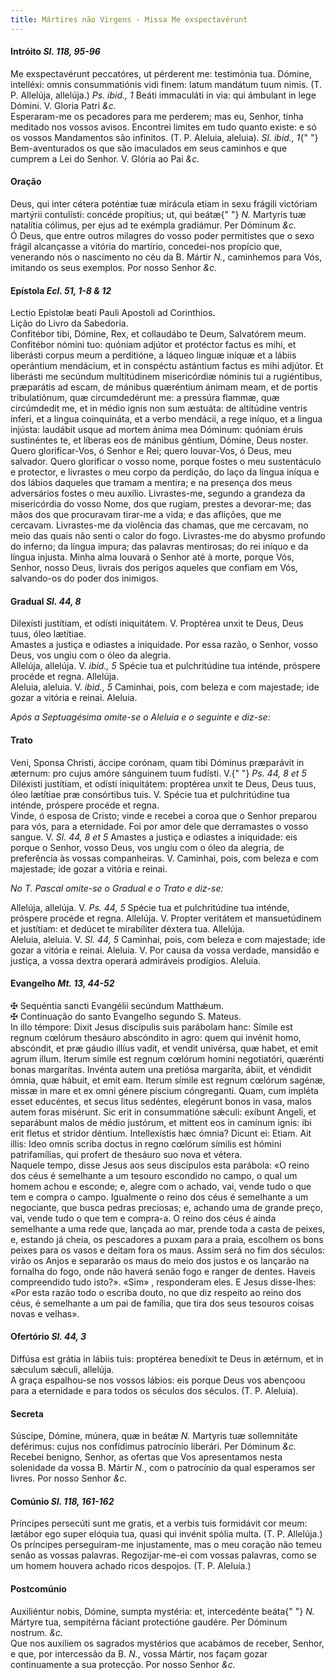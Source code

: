 ```yaml
---
title: Mártires não Virgens - Missa Me exspectavérunt
---
```


<h4 class="text-center">
  Intróito <em>Sl. 118, 95-96</em>
</h4>
<div class="container-fluid">
  <div class="row">
    <div class="col-6 dropcaps text-justify">
      Me exspectavérunt peccatóres, ut pérderent me: testimónia tua. Dómine,
      intelléxi: omnis consummatiónis vidi finem: latum mandátum tuum nimis. (T.
      P. Allelúja, allelúja.) <em>Ps. ibid., 1</em> Beáti immaculáti in via: qui
      ámbulant in lege Dómini. V. Gloria Patri <em>&c.</em>
    </div>
    <div class="col-6 dropcaps text-justify">
      Esperaram-me os pecadores para me perderem; mas eu, Senhor, tinha meditado
      nos vossos avisos. Encontrei limites em tudo quanto existe: e só os vossos
      Mandamentos são infinitos. (T. P. Aleluia, aleluia). <em>Sl. ibid., 1</em>{" "}
      Bem-aventurados os que são imaculados em seus caminhos e que cumprem a Lei
      do Senhor. V. Glória ao Pai <em>&c.</em>
    </div>
  </div>
</div>

<h4 class="text-center">Oração</h4>
<div class="container-fluid">
  <div class="row">
    <div class="col-6 dropcaps text-justify">
      Deus, qui inter cétera poténtiæ tuæ mirácula etiam in sexu frágili
      victóriam martýrii contulísti: concéde propítius; ut, qui beátæ{" "}
      <em>N. </em>Martyris tuæ natalítia cólimus, per ejus ad te exémpla
      gradiámur. Per Dóminum <em>&c.</em>
    </div>
    <div class="col-6 dropcaps text-justify">
      Ó Deus, que entre outros milagres do vosso poder permitistes que o sexo
      frágil alcançasse a vitória do martírio, concedei-nos propício que,
      venerando nós o nascimento no céu da B. Mártir <em>N.</em>, caminhemos
      para Vós, imitando os seus exemplos. Por nosso Senhor <em>&c.</em>
    </div>
  </div>
</div>

<h4 class="text-center">
  Epístola <em>Ecl. 51, 1-8 & 12</em>
</h4>
<div class="container-fluid">
  <div class="row">
    <div class="col-6 text-justify">
      Lectio Epístolæ beati Pauli Apostoli ad Corinthios.
    </div>
    <div class="col-6 text-justify">Lição do Livro da Sabedoria.</div>
    <div class="col-6 dropcaps text-justify">
      Confitébor tibi, Dómine, Rex, et collaudábo te Deum, Salvatórem meum.
      Confitébor nómini tuo: quóniam adjútor et protéctor factus es mihi, et
      liberásti corpus meum a perditióne, a láqueo linguæ iníquæ et a lábiis
      operántium mendácium, et in conspéctu astántium factus es mihi adjútor. Et
      liberásti me secúndum multitúdinem misericórdiæ nóminis tui a rugiéntibus,
      præparátis ad escam, de mánibus quæréntium ánimam meam, et de portis
      tribulatiónum, quæ circumdedérunt me: a pressúra flammæ, quæ circúmdedit
      me, et in médio ignis non sum æstuáta: de altitúdine ventris ínferi, et a
      lingua coinquináta, et a verbo mendácii, a rege iníquo, et a lingua
      injústa: laudábit usque ad mortem ánima mea Dóminum: quóniam éruis
      sustinéntes te, et líberas eos de mánibus géntium, Dómine, Deus noster.
    </div>
    <div class="col-6 dropcaps text-justify">
      Quero glorificar-Vos, ó Senhor e Rei; quero louvar-Vos, ó Deus, meu
      salvador. Quero glorificar o vosso nome, porque fostes o meu sustentáculo
      e protector, e livrastes o meu corpo da perdição, do laço da língua iníqua
      e dos lábios daqueles que tramam a mentira; e na presença dos meus
      adversários fostes o meu auxílio. Livrastes-me, segundo a grandeza da
      misericórdia do vosso Nome, dos que rugiam, prestes a devorar-me; das mãos
      dos que procuravam tirar-me a vida; e das aflições, que me cercavam.
      Livrastes-me da violência das chamas, que me cercavam, no meio das quais
      não senti o calor do fogo. Livrastes-me do abysmo profundo do inferno; da
      língua impura; das palavras mentirosas; do rei iníquo e da língua injusta.
      Minha alma louvará o Senhor até à morte, porque Vós, Senhor, nosso Deus,
      livrais dos perigos aqueles que confiam em Vós, salvando-os do poder dos
      inimigos.
    </div>
  </div>
</div>

<h4 class="text-center">
  Gradual <em>Sl. 44, 8</em>
</h4>
<div class="container-fluid">
  <div class="row">
    <div class="col-6 dropcaps text-justify">
      Dilexísti justítiam, et odísti iniquitátem. V. Proptérea unxit te Deus,
      Deus tuus, óleo lætítiae.
    </div>
    <div class="col-6 dropcaps text-justify">
      Amastes a justiça e odiastes a iniquidade. Por essa razão, o Senhor, vosso
      Deus, vos ungiu com o óleo da alegria.
    </div>
    <div class="col-6 text-justify">
      Allelúja, allelúja. V. <em>ibid., 5</em> Spécie tua et pulchritúdine tua
      inténde, próspere procéde et regna. Allelúja.
    </div>
    <div class="col-6 text-justify">
      Aleluia, aleluia. V. <em>ibid., 5</em> Caminhai, pois, com beleza e com
      majestade; ide gozar a vitória e reinai. Aleluia.
    </div>
  </div>
</div>

<em>Após a Septuagésima omite-se o Aleluia e o seguinte e diz-se:</em>

<h4 class="text-center">Trato</h4>

<div class="container-fluid">
  <div class="row">
    <div class="col-6 dropcaps text-justify">
      Veni, Sponsa Christi, áccipe corónam, quam tibi Dóminus præparávit in
      æternum: pro cujus amóre sánguinem tuum fudísti. V.{" "}
      <em>Ps. 44, 8 et 5</em> Diléxisti justítiam, et odísti iniquitátem:
      proptérea unxit te Deus, Deus tuus, óleo lætítiae præ consórtibus tuis. V.
      Spécie tua et pulchritúdine tua inténde, próspere procéde et regna.
    </div>
    <div class="col-6 dropcaps text-justify">
      Vinde, ó esposa de Cristo; vinde e recebei a coroa que o Senhor preparou
      para vós, para a eternidade. Foi por amor dele que derramastes o vosso
      sangue. V. <em>Sl. 44, 8 et 5</em> Amastes a justiça e odiastes a
      iniquidade: eis porque o Senhor, vosso Deus, vos ungiu com o óleo da
      alegria, de preferência às vossas companheiras. V. Caminhai, pois, com
      beleza e com majestade; ide gozar a vitória e reinai.
    </div>
  </div>
</div>

<em>No T. Pascal omite-se o Gradual e o Trato e diz-se:</em>

<div class="container-fluid">
  <div class="row">
    <div class="col-6 text-justify">
      Allelúja, allelúja. V. <em>Ps. 44, 5</em> Spécie tua et pulchritúdine tua
      inténde, próspere procéde et regna. Allelúja. V. Propter veritátem et
      mansuetúdinem et justítiam: et dedúcet te mirabíliter déxtera tua.
      Allelúja.
    </div>
    <div class="col-6 text-justify">
      Aleluia, aleluia. V. <em>Sl. 44, 5</em> Caminhai, pois, com beleza e com
      majestade; ide gozar a vitória e reinai. Aleluia. V. Por causa da vossa
      verdade, mansidão e justiça, a vossa dextra operará admiráveis prodígios.
      Aleluia.
    </div>
  </div>
</div>

<h4 class="text-center">
  Evangelho <em>Mt. 13, 44-52</em>
</h4>
<div class="container-fluid">
  <div class="row">
    <div class="col-6 text-justify">
      <span class="text-danger">&#10016;</span> Sequéntia sancti Evangélii
      secúndum Matthǽum.
    </div>
    <div class="col-6 text-justify">
      <span class="text-danger">&#10016;</span> Continuação do santo Evangelho
      segundo S. Mateus.
    </div>
    <div class="col-6 dropcaps text-justify">
      In illo témpore: Dixit Jesus discípulis suis parábolam hanc: Símile est
      regnum cœlórum thesáuro abscóndito in agro: quem qui invénit homo,
      abscóndit, et præ gáudio illíus vadit, et vendit univérsa, quæ habet, et
      emit agrum illum. Iterum símile est regnum cœlórum homini negotiatóri,
      quærénti bonas margarítas. Invénta autem una pretiósa margaríta, ábiit, et
      véndidit ómnia, quæ hábuit, et emit eam. Iterum símile est regnum cœlórum
      sagénæ, missæ in mare et ex omni génere píscium cóngreganti. Quam, cum
      impléta esset educéntes, et secus litus sedéntes, elegérunt bonos in vasa,
      malos autem foras misérunt. Sic erit in consummatióne sǽculi: exíbunt
      Angeli, et separábunt malos de médio justórum, et mittent eos in camínum
      ignis: ibi erit fletus et stridor déntium. Intellexístis hæc ómnia? Dicunt
      ei: Etiam. Ait illis: Ideo omnis scriba doctus in regno cœlórum símilis
      est hómini patrifamílias, qui profert de thesáuro suo nova et vétera.
    </div>
    <div class="col-6 dropcaps text-justify">
      Naquele tempo, disse Jesus aos seus discípulos esta parábola: «O reino dos
      céus é semelhante a um tesouro escondido no campo, o qual um homem achou e
      esconde; e, alegre com o achado, vai, vende tudo o que tem e compra o
      campo. Igualmente o reino dos céus é semelhante a um negociante, que busca
      pedras preciosas; e, achando uma de grande preço, vai, vende tudo o que
      tem e compra-a. O reino dos céus é ainda semelhante a uma rede que,
      lançada ao mar, prende toda a casta de peixes, e, estando já cheia, os
      pescadores a puxam para a praia, escolhem os bons peixes para os vasos e
      deitam fora os maus. Assim será no fim dos séculos: virão os Anjos e
      separarão os maus do meio dos justos e os lançarão na fornalha do fogo,
      onde não haverá senão fogo e ranger de dentes. Haveis compreendido tudo
      isto?». «Sim» , responderam eles. E Jesus disse-lhes: «Por esta razão todo
      o escriba douto, no que diz respeito ao reino dos céus, é semelhante a um
      pai de família, que tira dos seus tesouros coisas novas e velhas».
    </div>
  </div>
</div>

<h4 class="text-center">
  Ofertório <em>Sl. 44, 3</em>
</h4>
<div class="container-fluid">
  <div class="row">
    <div class="col-6 dropcaps text-justify">
      Diffúsa est grátia in lábiis tuis: proptérea benedíxit te Deus in ætérnum,
      et in sǽculum sǽculi, allelúja.
    </div>
    <div class="col-6 dropcaps text-justify">
      A graça espalhou-se nos vossos lábios: eis porque Deus vos abençoou para a
      eternidade e para todos os séculos dos séculos. (T. P. Aleluia).
    </div>
  </div>
</div>

<h4 class="text-center">Secreta</h4>
<div class="container-fluid">
  <div class="row">
    <div class="col-6 dropcaps text-justify">
      Súscipe, Dómine, múnera, quæ in beátæ <em>N. </em>Martyris tuæ
      sollemnitáte deférimus: cujus nos confídimus patrocínio liberári. Per
      Dóminum <em>&c.</em>
    </div>
    <div class="col-6 dropcaps text-justify">
      Recebei benigno, Senhor, as ofertas que Vos apresentamos nesta solenidade
      da vossa B. Mártir <em>N.</em>, com o patrocínio da qual esperamos ser
      livres. Por nosso Senhor <em>&c.</em>
    </div>
  </div>
</div>

<h4 class="text-center">
  Comúnio <em>Sl. 118, 161-162</em>
</h4>
<div class="container-fluid">
  <div class="row">
    <div class="col-6 dropcaps text-justify">
      Príncipes persecúti sunt me gratis, et a verbis tuis formidávit cor meum:
      lætábor ego super elóquia tua, quasi qui invénit spólia multa. (T. P.
      Allelúja.)
    </div>
    <div class="col-6 dropcaps text-justify">
      Os príncipes perseguiram-me injustamente, mas o meu coração não temeu
      senão as vossas palavras. Regozijar-me-ei com vossas palavras, como se um
      homem houvera achado ricos despojos. (T. P. Aleluia.)
    </div>
  </div>
</div>

<h4 class="text-center">Postcomúnio</h4>
<div class="container-fluid">
  <div class="row">
    <div class="col-6 text-justify">
      Auxiliéntur nobis, Dómine, sumpta mystéria: et, intercedénte beáta{" "}
      <em>N. </em>Mártyre tua, sempitérna fáciant protectióne gaudére. Per
      Dóminum nostrum.
      <em>&c.</em>
    </div>
    <div class="col-6 text-justify">
      Que nos auxiliem os sagrados mystérios que acabámos de receber, Senhor, e
      que, por intercessão da B. <em>N.</em>, vossa Mártir, nos façam gozar
      continuamente a sua protecção. Por nosso Senhor <em>&c.</em>
    </div>
  </div>
</div>
